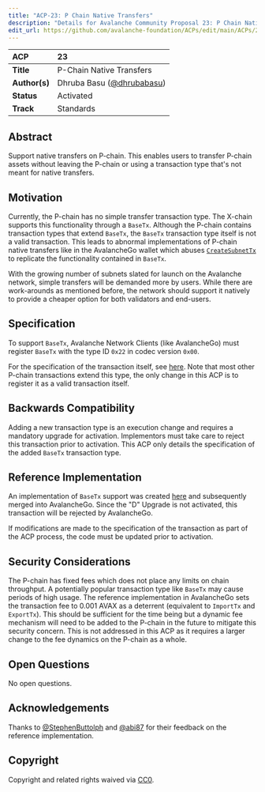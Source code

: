 ```yaml
---
title: "ACP-23: P Chain Native Transfers"
description: "Details for Avalanche Community Proposal 23: P Chain Native Transfers"
edit_url: https://github.com/avalanche-foundation/ACPs/edit/main/ACPs/23-p-chain-native-transfers/README.md
---
```


| ACP | 23 |
| :--- | :--- |
| **Title** | P-Chain Native Transfers |
| **Author(s)** | Dhruba Basu ([@dhrubabasu](https://github.com/dhrubabasu)) |
| **Status** | Activated |
| **Track** | Standards |

## Abstract

Support native transfers on P-chain. This enables users to transfer P-chain assets without leaving the P-chain or using a transaction type that's not meant for native transfers.

## Motivation

Currently, the P-chain has no simple transfer transaction type. The X-chain supports this functionality through a `BaseTx`. Although the P-chain contains transaction types that extend `BaseTx`, the `BaseTx` transaction type itself is not a valid transaction. This leads to abnormal implementations of P-chain native transfers like in the AvalancheGo wallet which abuses [`CreateSubnetTx`](https://github.com/ava-labs/avalanchego/blob/v1.10.15/wallet/chain/p/builder.go#L54-L63) to replicate the functionality contained in `BaseTx`.

With the growing number of subnets slated for launch on the Avalanche network, simple transfers will be demanded more by users. While there are work-arounds as mentioned before, the network should support it natively to provide a cheaper option for both validators and end-users.

## Specification

To support `BaseTx`, Avalanche Network Clients (like AvalancheGo) must register `BaseTx` with the type ID `0x22` in codec version `0x00`.

For the specification of the transaction itself, see [here](https://github.com/ava-labs/avalanchego/blob/v1.10.15/vms/platformvm/txs/base_tx.go#L29). Note that most other P-chain transactions extend this type, the only change in this ACP is to register it as a valid transaction itself.

## Backwards Compatibility

Adding a new transaction type is an execution change and requires a mandatory upgrade for activation. Implementors must take care to reject this transaction prior to activation. This ACP only details the specification of the added `BaseTx` transaction type.

## Reference Implementation

An implementation of `BaseTx` support was created [here](https://github.com/ava-labs/avalanchego/pull/2232) and subsequently merged into AvalancheGo. Since the "D" Upgrade is not activated, this transaction will be rejected by AvalancheGo.

If modifications are made to the specification of the transaction as part of the ACP process, the code must be updated prior to activation.

## Security Considerations

The P-chain has fixed fees which does not place any limits on chain throughput. A potentially popular transaction type like `BaseTx` may cause periods of high usage. The reference implementation in AvalancheGo sets the transaction fee to 0.001 AVAX as a deterrent (equivalent to `ImportTx` and `ExportTx`). This should be sufficient for the time being but a dynamic fee mechanism will need to be added to the P-chain in the future to mitigate this security concern. This is not addressed in this ACP as it requires a larger change to the fee dynamics on the P-chain as a whole.

## Open Questions

No open questions.

## Acknowledgements

Thanks to [@StephenButtolph](https://github.com/StephenButtolph) and [@abi87](https://github.com/abi87) for their feedback on the reference implementation.

## Copyright

Copyright and related rights waived via [CC0](https://creativecommons.org/publicdomain/zero/1.0/).